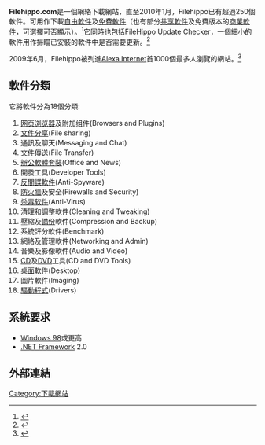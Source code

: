 {{Infobox Website
| name            = FileHippo.com
| logo            = 
| screenshot      = 
| caption         = 
| url             = [http://www.filehippo.com/ www.FileHippo.com] 
| alexa           = [http://www.alexa.com/siteinfo/www.filehippo.com/ filehippo.com - Traffic Details from Alexa]
| commercial      = Yes
| type            = 下載
| language        = 英語
| registration    = 
| owner           = 
| author          = 
| launch date     = 
| current status  = 
| revenue         = 
| slogan          =
| content license =
}}

'''Filehippo.com'''是一個網絡下載網站，直至2010年1月，Filehippo已有超過250個軟件。可用作下載[[自由軟件|自由軟件]]及[[免費軟件|免費軟件]]（也有部分[[共享軟件|共享軟件]]及免費版本的[[商業軟件|商業軟件]]，可選擇可否顯示）。<ref>{{Cite web |url=http://www.filehippo.com/info/about/ |title=存档副本 |accessdate=2009-08-05 |archive-date=2009-08-03 |archive-url=https://web.archive.org/web/20090803123425/http://www.filehippo.com/info/about |dead-url=no }}</ref>它同時也包括FileHippo Update Checker，一個細小的軟件用作掃瞄已安裝的軟件中是否需要更新。<ref>{{Cite web |url=http://www.filehippo.com/updatechecker |title=存档副本 |access-date=2009-08-05 |archive-url=https://www.webcitation.org/67E39xknO?url=http://www.filehippo.com/updatechecker |archive-date=2012-04-27 |dead-url=yes }}</ref>

2009年6月，Filehippo被列進[[Alexa_Internet|Alexa Internet]]首1000個最多人瀏覽的網站。<ref>{{Cite web |url=http://www.alexa.com/siteinfo/www.filehippo.com |title=存档副本 |accessdate=2009-09-06 |archive-date=2016-03-04 |archive-url=https://web.archive.org/web/20160304105903/http://www.alexa.com/siteinfo/www.filehippo.com |dead-url=no }}</ref>

== 軟件分類 ==
{{Infobox_OS
|name = FileHippo Update Checker
|logo = 
|screenshot = 
|caption = 
|website = [http://www.filehippo.com/updatechecker/ www.filehippo.com/updatechecker/]
|developer = Filehippo.com
|operating_system = [[Microsoft_Windows|Microsoft Windows]]
|released = 2004年
|latest_release_version = 1.040
|latest_release_date =
|latest_test_version = 
|latest_test_date = 
|license = 
|working_state = 支援中
}}

它將軟件分為18個分類:

# [[网页浏览器|网页浏览器]]及附加组件(Browsers and Plugins)
# [[文件分享|文件分享]](File sharing)
# 通訊及聊天(Messaging and Chat)
# 文件傳送(File Transfer)
# [[辦公軟體套裝|辦公軟體套裝]](Office and News)
# 開發工具(Developer Tools)
# [[反間諜軟件|反間諜軟件]](Anti-Spyware)
# [[防火牆|防火牆]]及安全(Firewalls and Security)
# [[杀毒软件|杀毒软件]](Anti-Virus)
# 清理和調整軟件(Cleaning and Tweaking)
# 壓縮及[[備份|備份]]軟件(Compression and Backup)
# 系統評分軟件(Benchmark)
# 網絡及管理軟件(Networking and Admin)
# 音樂及影像軟件(Audio and Video)
# [[CD|CD]]及[[DVD|DVD]]工具(CD and DVD Tools)
# [[桌面|桌面]]軟件(Desktop)
# 圖片軟件(Imaging)
# [[驅動程式|驅動程式]](Drivers)

== 系統要求 ==
* [[Windows_98|Windows 98]]或更高
* [[.NET_Framework|.NET Framework]] 2.0

== 外部連結 ==
<div class="references-small">
<references />
</div>

[[Category:下載網站|Category:下載網站]]